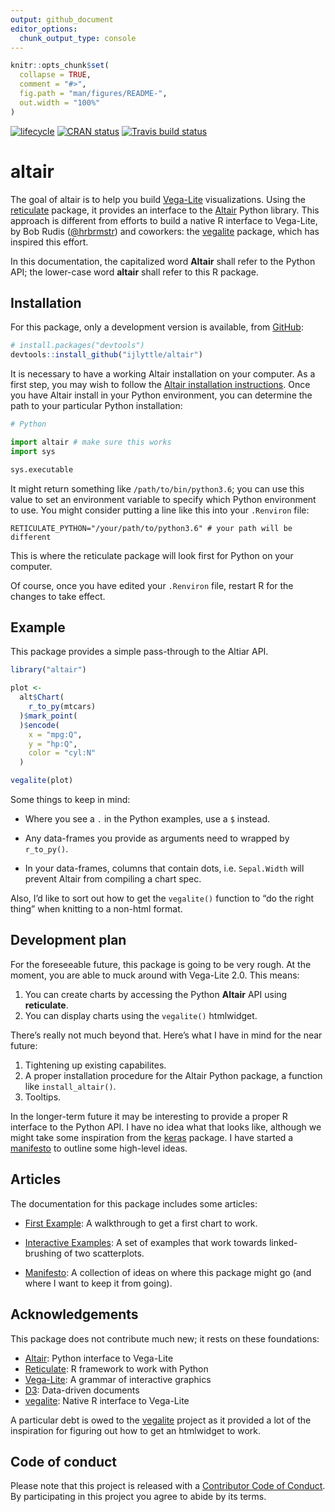 ```yaml
---
output: github_document
editor_options: 
  chunk_output_type: console
---
```


<!-- README.md is generated from README.Rmd. Please edit that file -->

```r
knitr::opts_chunk$set(
  collapse = TRUE,
  comment = "#>",
  fig.path = "man/figures/README-",
  out.width = "100%"
)
```

[![lifecycle](https://img.shields.io/badge/lifecycle-experimental-orange.svg)](https://www.tidyverse.org/lifecycle/#experimental)
[![CRAN status](https://www.r-pkg.org/badges/version/altair)](https://cran.r-project.org/package=altair)
[![Travis build status](https://travis-ci.org/ijlyttle/altair.svg?branch=master)](https://travis-ci.org/ijlyttle/altair)

# altair

The goal of altair is to help you build [Vega-Lite](https://vega.github.io/vega-lite) visualizations. Using the [reticulate](https://rstudio.github.io/reticulate) package, it provides an interface to the [Altair](https://altair-viz.github.io) Python library. This approach is different from efforts to build a native R interface to Vega-Lite, by Bob Rudis ([\@hrbrmstr](https://github.com/hrbrmstr)) and coworkers: the  [vegalite](https://github.com/hrbrmstr/vegalite) package, which has inspired this effort.

In this documentation, the capitalized word **Altair** shall refer to the Python API; the lower-case word **altair** shall refer to this R package.

## Installation

For this package, only a development version is available, from [GitHub](https://github.com/):

``` r
# install.packages("devtools")
devtools::install_github("ijlyttle/altair")
```
It is necessary to have a working Altair installation on your computer. As a first step, you may wish to  follow the [Altair installation instructions](https://altair-viz.github.io/getting_started/installation.html). Once you have Altair install in your Python environment, you can determine the path to your particular Python installation:

```python
# Python

import altair # make sure this works
import sys

sys.executable
```

It might return something like `/path/to/bin/python3.6`; you can use this value to set an environment variable to specify which Python environment to use. You might consider putting a line like this into your `.Renviron` file:

```
RETICULATE_PYTHON="/your/path/to/python3.6" # your path will be different
```

This is where the reticulate package will look first for Python on your computer.

Of course, once you have edited your `.Renviron` file, restart R for the changes to take effect.

## Example

This package provides a simple pass-through to the Altiar API. 

```r
library("altair")

plot <- 
  alt$Chart(
    r_to_py(mtcars)
  )$mark_point(
  )$encode(
    x = "mpg:Q",
    y = "hp:Q",
    color = "cyl:N"
  )

vegalite(plot)
```

Some things to keep in mind:

  - Where you see a `.` in the Python examples, use a `$` instead.

  - Any data-frames you provide as arguments need to wrapped by `r_to_py()`.

  - In your data-frames, columns that contain dots, i.e. `Sepal.Width` will prevent Altair from compiling a chart spec.

Also, I'd like to sort out how to get the `vegalite()` function to "do the right thing" when knitting to a non-html format. 

## Development plan

For the foreseeable future, this package is going to be very rough. At the moment, you are able to muck around with Vega-Lite 2.0. This means:

1. You can create charts by accessing the Python **Altair** API using **reticulate**.
1. You can display charts using the `vegalite()` htmlwidget.

There's really not much beyond that. Here's what I have in mind for the near future:

1. Tightening up existing capabilites.
1. A proper installation procedure for the Altair Python package, a function like `install_altair()`.
1. Tooltips.

In the longer-term future it may be interesting to provide a proper R interface to the Python API. I have no idea what that looks like, although we might take some inspiration from the [keras](https://keras.rstudio.com/) package. I have started a [manifesto](https://ijlyttle.github.io/altair/articles/manifesto.html) to outline some high-level ideas.

## Articles

The documentation for this package includes some articles:

- [First Example](https://ijlyttle.github.io/altair/articles/first-example.html): A walkthrough to get a first chart to work.

- [Interactive Examples](https://ijlyttle.github.io/altair/articles/interactive.html): A set of examples that work towards linked-brushing of two scatterplots.

- [Manifesto](https://ijlyttle.github.io/altair/articles/manifesto.html): A collection of ideas on where this package might go (and where I want to keep it from going).

## Acknowledgements

This package does not contribute much new; it rests on these foundations:

- [Altair](https://altair-viz.github.io): Python interface to Vega-Lite
- [Reticulate](https://rstudio.github.io/reticulate): R framework to work with Python
- [Vega-Lite](https://vega.github.io/vega-lite): A grammar of interactive graphics
- [D3](https://d3js.org): Data-driven documents
- [vegalite](https://github.com/hrbrmstr/vegalite): Native R interface to Vega-Lite

A particular debt is owed to the [vegalite](https://github.com/hrbrmstr/vegalite) project as it provided a lot of the inspiration for figuring out how to get an htmlwidget to work.

## Code of conduct

Please note that this project is released with a [Contributor Code of Conduct](CODE_OF_CONDUCT.md).
By participating in this project you agree to abide by its terms.
